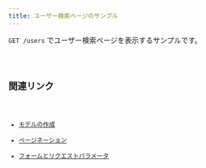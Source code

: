 ```yaml
---
title: ユーザー検索ページのサンプル
---
```



`GET /users` でユーザー検索ページを表示するサンプルです。

<Code code={sampleCode} lang="astro" title="src/pages/users/index.astro" />

## 関連リンク

- [モデルの作成](../guides/models)
- [ページネーション](../guides/pagination)
- [フォームとリクエストパラメータ](../guides/form_and_parameters)
